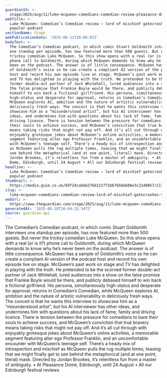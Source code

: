 ```yaml
---
guardianId: >-
  stage/2025/aug/11/luke-mcqueen-comedians-comedian-review-pleasance-dome-edinburgh
webTitle: >-
  Luke McQueen: Comedian’s Comedian review – lord of mischief gatecrashes the
  popular podcast
sectionName: Stage
webPublicationDate: '2025-08-11T20:00:03Z'
bodyText: >-
  The Comedian’s Comedian podcast, in which comic Stuart Goldsmith interviews
  one standup per episode, has now featured more than 500 guests. But never the
  tricksy comedian Luke McQueen. So this show opens with a real (or is it?)
  phone call to Goldsmith, during which McQueen demands to know why he’s never
  been on the podcast. The answer is of little consequence. McQueen has a sample
  of Goldsmith’s voice so he can create a compliant AI version of the podcast
  host and record his own episode live on stage. McQueen’s past work on stage
  and TV has delighted in playing with the truth. He pretended to be the scorned
  former double-act partner of Jack Whitehall, lured audiences into a show on
  the false promise that Frankie Boyle would be there, and publicly debased
  himself to win back a fictional girlfriend. His persona, simultaneously
  high-status and desperate for approval, returns in Comedian’s Comedian, while
  McQueen explores AI, ambition and the nature of artistic vulnerability in
  deliciously fresh ways. The conceit is that he wants this interview to
  showcase him as a “misunderstood artist”, but his AI interviewer has other
  ideas, and undermines him with questions about his lack of fame, family and
  driving licence. There is tension between the pressure for comedians to bare
  their souls to achieve success, and McQueen’s conviction that true bravery
  means taking risks that might not pay off. And it’s all cut through with
  enjoyably grotesque jokes about McQueen’s online activities, a memorable
  segment featuring alter ego Professor Franklin, and an uncomfortable encounter
  with McQueen’s teenage self. There’s a heady mix of introspection and mischief
  as McQueen pulls the rug multiple times, teasing that we might finally get to
  see behind the metaphorical (and at one point, literal) mask. Directed by
  Jordan Brookes, it’s relentless fun from a master of ambiguity. • At Pleasance
  Dome, Edinburgh, until 24 August • All our Edinburgh festival reviews
headline: >-
  Luke McQueen: Comedian’s Comedian review – lord of mischief gatecrashes the
  popular podcast
thumbnail: >-
  https://media.guim.co.uk/69f24cabbb276d121ff2b67b56bb86e3c2140057/1170_1451_1807_1446/500.jpg
slug: >-
  luke-mcqueen-comedians-comedian-review-lord-of-mischief-gatecrashes-the-popular-podcast
webUrl: >-
  https://www.theguardian.com/stage/2025/aug/11/luke-mcqueen-comedians-comedian-review-pleasance-dome-edinburgh
generatedAt: '2025-08-28T20:04:25.547Z'
source: guardian-api
---
```

The Comedian’s Comedian podcast, in which comic Stuart Goldsmith interviews one standup per episode, has now featured more than 500 guests. But never the tricksy comedian Luke McQueen. So this show opens with a real (or is it?) phone call to Goldsmith, during which McQueen demands to know why he’s never been on the podcast. The answer is of little consequence. McQueen has a sample of Goldsmith’s voice so he can create a compliant AI version of the podcast host and record his own episode live on stage. McQueen’s past work on stage and TV has delighted in playing with the truth. He pretended to be the scorned former double-act partner of Jack Whitehall, lured audiences into a show on the false promise that Frankie Boyle would be there, and publicly debased himself to win back a fictional girlfriend. His persona, simultaneously high-status and desperate for approval, returns in Comedian’s Comedian, while McQueen explores AI, ambition and the nature of artistic vulnerability in deliciously fresh ways. The conceit is that he wants this interview to showcase him as a “misunderstood artist”, but his AI interviewer has other ideas, and undermines him with questions about his lack of fame, family and driving licence. There is tension between the pressure for comedians to bare their souls to achieve success, and McQueen’s conviction that true bravery means taking risks that might not pay off. And it’s all cut through with enjoyably grotesque jokes about McQueen’s online activities, a memorable segment featuring alter ego Professor Franklin, and an uncomfortable encounter with McQueen’s teenage self. There’s a heady mix of introspection and mischief as McQueen pulls the rug multiple times, teasing that we might finally get to see behind the metaphorical (and at one point, literal) mask. Directed by Jordan Brookes, it’s relentless fun from a master of ambiguity. • At Pleasance Dome, Edinburgh, until 24 August • All our Edinburgh festival reviews

